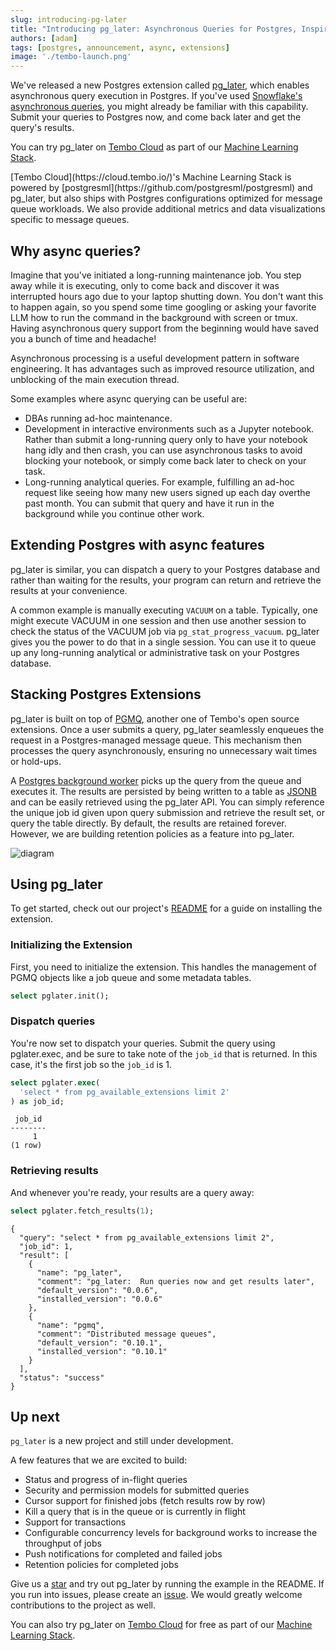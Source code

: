 ```yaml
---
slug: introducing-pg-later
title: "Introducing pg_later: Asynchronous Queries for Postgres, Inspired by Snowflake"
authors: [adam]
tags: [postgres, announcement, async, extensions]
image: './tembo-launch.png'
---
```



We've released a new Postgres extension called [pg_later](https://github.com/tembo-io/pg_later), which enables asynchronous query execution in Postgres. If you've used [Snowflake's asynchronous queries](https://docs.snowflake.com/developer-guide/python-connector/python-connector-example#examples-of-asynchronous-queries), you might already be familiar with this capability. Submit your queries to Postgres now, and come back later and get the query's results.

You can try pg_later on [Tembo Cloud](https://cloud.tembo.io/) as part of our [Machine Learning Stack](https://tembo.io/docs/tembo-stacks/machine-learning).

<Callout variant='info' title='Machine Learning Stack'>
[Tembo Cloud](https://cloud.tembo.io/)'s Machine Learning Stack is powered by [postgresml](https://github.com/postgresml/postgresml) and pg_later, but also ships with Postgres configurations optimized for message queue workloads. We also provide additional metrics and data visualizations specific to message queues.
</Callout>

## Why async queries?

Imagine that you've initiated a long-running maintenance job. You step away while it is executing, only to come back and discover it was interrupted hours ago due to your laptop shutting down. You don't want this to happen again, so you spend some time googling or asking your favorite LLM how to run the command in the background with screen or tmux. Having asynchronous query support from the beginning would have saved you a bunch of time and headache!

Asynchronous processing is a useful development pattern in software engineering. It has advantages such as improved resource utilization, and unblocking of the main execution thread.

Some examples where async querying can be useful are:

* DBAs running ad-hoc maintenance.
* Development in interactive environments such as a Jupyter notebook. Rather than submit a long-running query only to have your notebook hang idly and then crash, you can use asynchronous tasks to avoid blocking your notebook, or simply come back later to check on your task.
* Long-running analytical queries. For example, fulfilling an ad-hoc request like seeing how many new users signed up each day overthe past month. You can submit that query and have it run in the background while you continue other work.

## Extending Postgres with async features

pg_later is similar, you can dispatch a query to your Postgres database and rather than waiting for the results, your program can return and retrieve the results at your convenience.

A common example is manually executing `VACUUM` on a table. Typically, one might execute VACUUM in one session and then use another session to check the status of the VACUUM job via `pg_stat_progress_vacuum`. pg_later gives you the power to do that in a single session. You can use it to queue up any long-running analytical or administrative task on your Postgres database.

## Stacking Postgres Extensions

pg_later is built on top of [PGMQ](https://tembo.io/blog/introducing-pgmq), another one of Tembo's open source extensions. Once a user submits a query, pg_later seamlessly enqueues the request in a Postgres-managed message queue. This mechanism then processes the query asynchronously, ensuring no unnecessary wait times or hold-ups.

A [Postgres background worker](https://www.postgresql.org/docs/current/bgworker.html) picks up the query from the queue and executes it. The results are persisted by being written to a table as [JSONB](https://www.postgresql.org/docs/current/functions-json.html) and can be easily retrieved using the pg_later API. You can simply reference the unique job id given upon query submission and retrieve the result set, or query the table directly. By default, the results are retained forever. However, we are building retention policies as a feature into pg_later.

![diagram](./diagram.png "diagram")

## Using pg_later

To get started, check out our project's [README](https://github.com/tembo-io/pg_later/blob/main/README.md) for a guide on installing the extension.

### Initializing the Extension

First, you need to initialize the extension. This handles the management of PGMQ objects like a job queue and some metadata tables.

```sql
select pglater.init();
```

### Dispatch queries

You're now set to dispatch your queries. Submit the query using pglater.exec, and be sure to take note of the `job_id` that is returned. In this case, it's the first job so the `job_id` is 1.

```sql
select pglater.exec(
  'select * from pg_available_extensions limit 2'
) as job_id;
```

```text
 job_id
--------
     1
(1 row)
```

### Retrieving results

And whenever you're ready, your results are a query away:

```sql
select pglater.fetch_results(1);
```

```text
{
  "query": "select * from pg_available_extensions limit 2",
  "job_id": 1,
  "result": [
    {
      "name": "pg_later",
      "comment": "pg_later:  Run queries now and get results later",
      "default_version": "0.0.6",
      "installed_version": "0.0.6"
    },
    {
      "name": "pgmq",
      "comment": "Distributed message queues",
      "default_version": "0.10.1",
      "installed_version": "0.10.1"
    }
  ],
  "status": "success"
}
```

## Up next

`pg_later` is a new project and still under development.

A few features that we are excited to build:

* Status and progress of in-flight queries
* Security and permission models for submitted queries
* Cursor support for finished jobs (fetch results row by row)
* Kill a query that is in the queue or is currently in flight
* Support for transactions
* Configurable concurrency levels for background works to increase the throughput of jobs
* Push notifications for completed and failed jobs
* Retention policies for completed jobs

Give us a [star](https://github.com/tembo-io/pg_later) and try out pg_later by running the example in the README. If you run into issues, please create an [issue](https://github.com/tembo-io/pg_later/issues). We would greatly welcome contributions to the project as well.

You can also try pg_later on [Tembo Cloud](https://cloud.tembo.io/) for free as part of our [Machine Learning Stack](https://tembo.io/docs/tembo-stacks/machine-learning).

